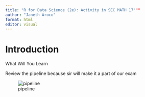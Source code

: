 ```yaml
---
title: "R for Data Science (2e): Activity in SEC MATH 17"""
author: "Janeth Aroco"
format: html
editor: visual
---
```


# Introduction

What Will You Learn

Review the pipeline because sir will make it a part of our exam

![pipeline](rfords1.png)
